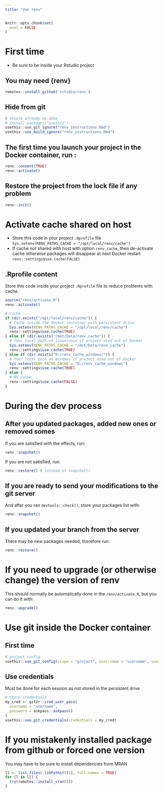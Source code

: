 ```yaml
---
title: "Use renv"
---
```


```r
knitr::opts_chunk$set(
  eval = FALSE
)
```

# First time

- Be sure to be inside your Rstudio project

## You may need {renv}

```r
remotes::install_github('rstudio/renv')
```

## Hide from git
```r
# Should already be done
# install.packages("usethis")
usethis::use_git_ignore("renv_instructions.Rmd")
usethis::use_build_ignore("renv_instructions.Rmd")
```

## The first time you launch your project in the Docker container, run :
```r
renv::consent(TRUE)
renv::activate()
```

## Restore the project from the lock file if any problem
```r
renv::init()
```

# Activate cache shared on host
- Store this code in your *project* `.Rprofile` file
  `Sys.setenv(RENV_PATHS_CACHE = "/opt/local/renv/cache")`
- If cache *not* shared with host with option `renv_cache`, then de-activate cache otherwise packages will disappear at next Docker restart
`renv::settings$use.cache(FALSE)`

## .Rprofile content
Store this code inside your project `.Rprofile` file to reduce problems with cache.

```r
source("renv/activate.R")
renv::activate()

# cache ----
if (dir.exists("/opt/local/renv/cache")) {
  # Cache inside the docker container with persistent drive
  Sys.setenv(RENV_PATHS_CACHE = "/opt/local/renv/cache")
  renv::settings$use.cache(TRUE)
} else if (dir.exists("/mnt/Data/renv_cache")) {
  # Your local path on linux/unix if project used out of Docker
  Sys.setenv(RENV_PATHS_CACHE = "/mnt/Data/renv_cache")
  renv::settings$use.cache(TRUE)
} else if (dir.exists("D:/renv_cache_windows/")) {
  # Your local path on Windows if project used out of Docker
  Sys.setenv(RENV_PATHS_CACHE = "D:/renv_cache_windows")
  renv::settings$use.cache(TRUE)
} else {
  # No cache
  renv::settings$use.cache(FALSE)
}
```

# During the dev process
## After you updated packages, added new ones or removed somes
If you are satisfied with the effects, run:
```r
renv::snapshot()
```

If you are not satisfied, run:
```r
renv::restore() # instead of snapshot()
```

## If you are ready to send your modifications to the git server
And after you ran `devtools::check()`, store your packages list with:

```r
renv::snapshot()
```

## If you updated your branch from the server
There may be new packages needed, therefore run:
```r
renv::restore()
```

# If you need to upgrade (or otherwise change) the version of renv
This should normally be automatically done in the `renv/activate.R`, but you can do it with:

```r
renv::upgrade()
```


# Use git inside the Docker container
## First time
```r
# project config
usethis::use_git_config(scope = "project", user.name = "username", user.email = "user@email.fr")
```

## Use credentials
Must be done for each session as not stored in the persistent drive

```r
# Store credentials
my_cred <- git2r::cred_user_pass(
  username = "username",
  password = askpass::askpass()
)
usethis::use_git_credentials(credentials = my_cred)
```

# If you mistakenly installed package from github or forced one version
You may have to be sure to install dependencies from MRAN
```r
ll <- list.files(.libPaths()[1], full.names = TRUE)
for (l in ll) {
  try(remotes::install_cran(l))
}
```

